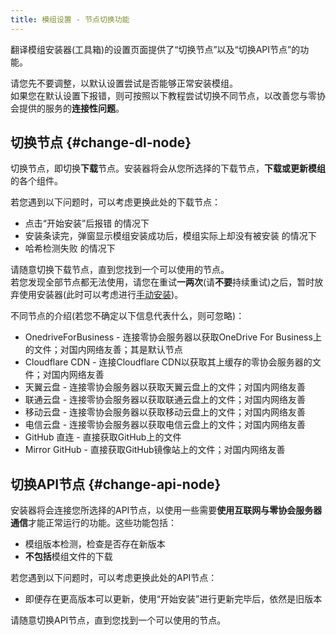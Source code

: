 ```yaml
---
title: 模组设置 - 节点切换功能
---
```


翻译模组安装器(工具箱)的设置页面提供了“切换节点”以及“切换API节点”的功能。

请您先不要调整，以默认设置尝试是否能够正常安装模组。  
如果您在默认设置下报错，则可按照以下教程尝试切换不同节点，以改善您与零协会提供的服务的**连接性问题**。

## 切换节点 {#change-dl-node}

切换节点，即切换**下载**节点。安装器将会从您所选择的下载节点，**下载或更新模组**的各个组件。

若您遇到以下问题时，可以考虑更换此处的下载节点：  
- 点击“开始安装”后报错 的情况下
- 安装条读完，弹窗显示模组安装成功后，模组实际上却没有被安装 的情况下
- 哈希检测失败 的情况下

请随意切换下载节点，直到您找到一个可以使用的节点。  
若您发现全部节点都无法使用，请您在重试**一两次**(请**不要**持续重试)之后，暂时放弃使用安装器(此时可以考虑进行[手动安装](https://www.zeroasso.top/docs/install/install))。

不同节点的介绍(若您不确定以下信息代表什么，则可忽略)：
- OnedriveForBusiness - 连接零协会服务器以获取OneDrive For Business上的文件；对国内网络友善；其是默认节点
- Cloudflare CDN - 连接Cloudflare CDN以获取其上缓存的零协会服务器的文件；对国内网络友善
- 天翼云盘 - 连接零协会服务器以获取天翼云盘上的文件；对国内网络友善
- 联通云盘 - 连接零协会服务器以获取联通云盘上的文件；对国内网络友善
- 移动云盘 - 连接零协会服务器以获取移动云盘上的文件；对国内网络友善
- 电信云盘 - 连接零协会服务器以获取电信云盘上的文件；对国内网络友善
- GitHub 直连 - 直接获取GitHub上的文件
- Mirror GitHub - 直接获取GitHub镜像站上的文件；对国内网络友善

## 切换API节点 {#change-api-node}

安装器将会连接您所选择的API节点，以使用一些需要**使用互联网与零协会服务器通信**才能正常运行的功能。这些功能包括：  
- 模组版本检测，检查是否存在新版本
- **不包括**模组文件的下载

若您遇到以下问题时，可以考虑更换此处的API节点：  
- 即便存在更高版本可以更新，使用“开始安装”进行更新完毕后，依然是旧版本

请随意切换API节点，直到您找到一个可以使用的节点。

